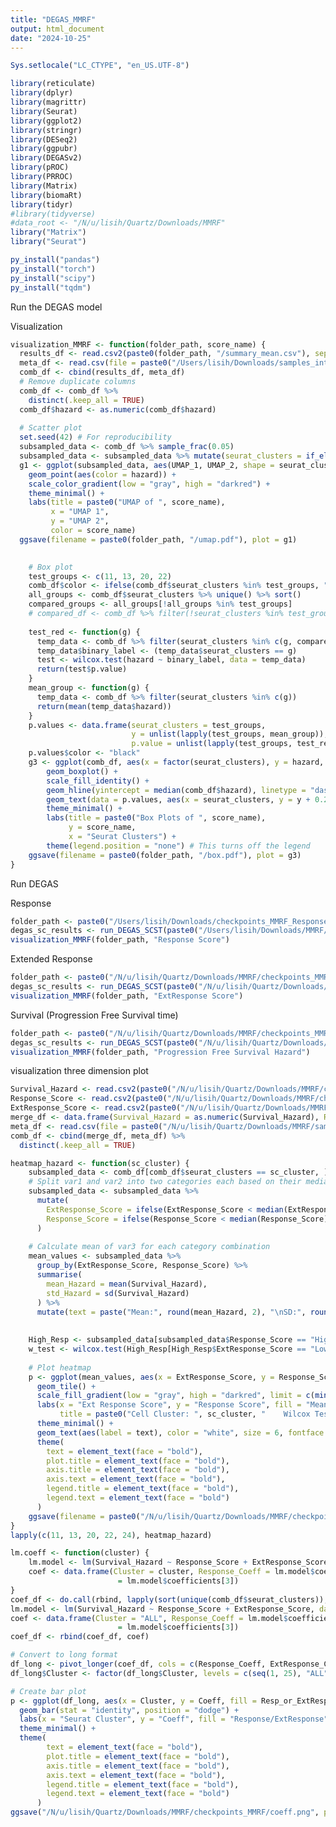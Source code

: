 ```yaml
---
title: "DEGAS_MMRF"
output: html_document
date: "2024-10-25"
---
```

```r
Sys.setlocale("LC_CTYPE", "en_US.UTF-8")

library(reticulate)
library(dplyr)
library(magrittr)
library(Seurat)
library(ggplot2)
library(stringr)
library(DESeq2)
library(ggpubr)
library(DEGASv2)
library(pROC)
library(PRROC)
library(Matrix)
library(biomaRt)
library(tidyr)
#library(tidyverse)
#data_root <- "/N/u/lisih/Quartz/Downloads/MMRF"
library("Matrix")
library("Seurat")

py_install("pandas")
py_install("torch")
py_install("scipy")
py_install("tqdm")

```

Run the DEGAS model

Visualization
```r
visualization_MMRF <- function(folder_path, score_name) {
  results_df <- read.csv2(paste0(folder_path, "/summary_mean.csv"), sep = ",")
  meta_df <- read.csv(file = paste0("/Users/lisih/Downloads/samples_integrated_v3_2_meta.csv"))
  comb_df <- cbind(results_df, meta_df)
  # Remove duplicate columns
  comb_df <- comb_df %>%
    distinct(.keep_all = TRUE)
  comb_df$hazard <- as.numeric(comb_df$hazard)
  
  # Scatter plot 
  set.seed(42) # For reproducibility
  subsampled_data <- comb_df %>% sample_frac(0.05)
  subsampled_data <- subsampled_data %>% mutate(seurat_clusters = if_else(seurat_clusters %in% c(11, 13, 20, 22), as.character(seurat_clusters), "Others"))
  g1 <- ggplot(subsampled_data, aes(UMAP_1, UMAP_2, shape = seurat_clusters)) +                     
    geom_point(aes(color = hazard)) +
    scale_color_gradient(low = "gray", high = "darkred") + 
    theme_minimal() +
    labs(title = paste0("UMAP of ", score_name),
         x = "UMAP 1",
         y = "UMAP 2",
         color = score_name)
  ggsave(filename = paste0(folder_path, "/umap.pdf"), plot = g1) 

  
    # Box plot
    test_groups <- c(11, 13, 20, 22)
    comb_df$color <- ifelse(comb_df$seurat_clusters %in% test_groups, "darkred", "gray")
    all_groups <- comb_df$seurat_clusters %>% unique() %>% sort()
    compared_groups <- all_groups[!all_groups %in% test_groups]
    # compared_df <- comb_df %>% filter(!seurat_clusters %in% test_groups)
    
    test_red <- function(g) {
      temp_data <- comb_df %>% filter(seurat_clusters %in% c(g, compared_groups))
      temp_data$binary_label <- (temp_data$seurat_clusters == g)
      test <- wilcox.test(hazard ~ binary_label, data = temp_data)
      return(test$p.value)
    }
    mean_group <- function(g) {
      temp_data <- comb_df %>% filter(seurat_clusters %in% c(g)) 
      return(mean(temp_data$hazard))
    }
    p.values <- data.frame(seurat_clusters = test_groups, 
                           y = unlist(lapply(test_groups, mean_group)),
                           p.value = unlist(lapply(test_groups, test_red)))
    p.values$color <- "black"
    g3 <- ggplot(comb_df, aes(x = factor(seurat_clusters), y = hazard, fill = color)) +
        geom_boxplot() +
        scale_fill_identity() +
        geom_hline(yintercept = median(comb_df$hazard), linetype = "dashed", color = "red") +
        geom_text(data = p.values, aes(x = seurat_clusters, y = y + 0.2, label = paste("p=", sprintf("%.1e", p.value)), color = color), vjust = 0) +
        theme_minimal() + 
        labs(title = paste0("Box Plots of ", score_name),
             y = score_name,
             x = "Seurat Clusters") + 
        theme(legend.position = "none") # This turns off the legend
    ggsave(filename = paste0(folder_path, "/box.pdf"), plot = g3)
}
```


Run DEGAS


Response
```r
folder_path <- paste0("/Users/lisih/Downloads/checkpoints_MMRF_Response_Wasserstein_2024_10_30")
degas_sc_results <- run_DEGAS_SCST(paste0("/Users/lisih/Downloads/MMRF/Response.RData"), "ClassClass", "MMRF_Response", "cross_entropy", "Wasserstein", folder_path, tot_seeds = 10, tot_iters = 500, lambda1 = 3.0) 
visualization_MMRF(folder_path, "Response Score") 
```

Extended Response
```r
folder_path <- paste0("/N/u/lisih/Quartz/Downloads/MMRF/checkpoints_MMRF_ExtResponse_Wasserstein_2024_10_30")
degas_sc_results <- run_DEGAS_SCST(paste0("/N/u/lisih/Quartz/Downloads/run_DEGAS_from_pkg/MMRF/ExtResponse.RData"), "ClassClass", "MMRF_ExtResponse", "cross_entropy", "Wasserstein", folder_path, lambda1 = 3.0, tot_seeds = 10, tot_iters = 500) 
visualization_MMRF(folder_path, "ExtResponse Score") 
```

Survival (Progression Free Survival time) 

```r
folder_path <- paste0("/N/u/lisih/Quartz/Downloads/MMRF/checkpoints_MMRF_SurvPFS_ClassClass_Wasserstein_2024_10_30")
degas_sc_results <- run_DEGAS_SCST(paste0("/N/u/lisih/Quartz/Downloads/run_DEGAS_from_pkg/MMRF/SurvPFS.RData"), "ClassClass", "MMRF_SurvPFS", "cross_entropy", "Wasserstein", folder_path, tot_seeds = 10, tot_iters = 500, lambda1 = 3.0) 
visualization_MMRF(folder_path, "Progression Free Survival Hazard") 
```


visualization three dimension plot
```r
Survival_Hazard <- read.csv2(paste0("/N/u/lisih/Quartz/Downloads/MMRF/checkpoints_MMRF_SurvPFS_ClassClass_Wasserstein_2024_10_30/summary_mean.csv"), sep = ",")$hazard
Response_Score <- read.csv2(paste0("/N/u/lisih/Quartz/Downloads/MMRF/checkpoints_MMRF_Response_Wasserstein_2024_10_30/summary_mean.csv"), sep = ",")$hazard
ExtResponse_Score <- read.csv2(paste0("/N/u/lisih/Quartz/Downloads/MMRF/checkpoints_MMRF_ExtResponse_Wasserstein_2024_10_30/summary_mean.csv"), sep = ",")$hazard
merge_df <- data.frame(Survival_Hazard = as.numeric(Survival_Hazard), Response_Score = as.numeric(Response_Score), ExtResponse_Score = as.numeric(ExtResponse_Score))
meta_df <- read.csv(file = paste0("/N/u/lisih/Quartz/Downloads/MMRF/samples_integrated_v3_2_meta.csv"))
comb_df <- cbind(merge_df, meta_df) %>%
  distinct(.keep_all = TRUE)
```

```r
heatmap_hazard <- function(sc_cluster) {
    subsampled_data <- comb_df[comb_df$seurat_clusters == sc_cluster, ]
    # Split var1 and var2 into two categories each based on their medians
    subsampled_data <- subsampled_data %>%
      mutate(
        ExtResponse_Score = ifelse(ExtResponse_Score < median(ExtResponse_Score), 'Low Ext Resp', 'High Ext Resp'),
        Response_Score = ifelse(Response_Score < median(Response_Score), 'Low Resp', 'High Resp')
      )
    
    # Calculate mean of var3 for each category combination
    mean_values <- subsampled_data %>%
      group_by(ExtResponse_Score, Response_Score) %>%
      summarise(
        mean_Hazard = mean(Survival_Hazard),
        std_Hazard = sd(Survival_Hazard)
      ) %>%
      mutate(text = paste("Mean:", round(mean_Hazard, 2), "\nSD:", round(std_Hazard, 2)))
    
    
    High_Resp <- subsampled_data[subsampled_data$Response_Score == "High Resp", c("Survival_Hazard", "ExtResponse_Score")]
    w_test <- wilcox.test(High_Resp[High_Resp$ExtResponse_Score == "Low Ext Resp", "Survival_Hazard"], High_Resp[High_Resp$ExtResponse_Score == "High Ext Resp", "Survival_Hazard"])
    
    # Plot heatmap
    p <- ggplot(mean_values, aes(x = ExtResponse_Score, y = Response_Score, fill = mean_Hazard)) +
      geom_tile() +
      scale_fill_gradient(low = "gray", high = "darkred", limit = c(min(comb_df$Survival_Hazard), max(comb_df$Survival_Hazard))) +
      labs(x = "Ext Response Score", y = "Response Score", fill = "Mean of Hazard Score",
           title = paste0("Cell Cluster: ", sc_cluster, "    Wilcox Test: ", sprintf("%.3e", w_test$p.value))) +
      theme_minimal() +
      geom_text(aes(label = text), color = "white", size = 6, fontface = "bold") + 
      theme(
        text = element_text(face = "bold"), 
        plot.title = element_text(face = "bold"),
        axis.title = element_text(face = "bold"),
        axis.text = element_text(face = "bold"),
        legend.title = element_text(face = "bold"),
        legend.text = element_text(face = "bold")
      )
    ggsave(filename = paste0("/N/u/lisih/Quartz/Downloads/MMRF/checkpoints_MMRF/", sc_cluster, ".pdf"), plot = p)
}
lapply(c(11, 13, 20, 22, 24), heatmap_hazard)
```

```r
lm.coeff <- function(cluster) {
    lm.model <- lm(Survival_Hazard ~ Response_Score + ExtResponse_Score, data = comb_df[comb_df$seurat_clusters == cluster, ])
    coef <- data.frame(Cluster = cluster, Response_Coeff = lm.model$coefficients[2], ExtResponse_Coeff
                        = lm.model$coefficients[3])
}
coef_df <- do.call(rbind, lapply(sort(unique(comb_df$seurat_clusters)), lm.coeff))
lm.model <- lm(Survival_Hazard ~ Response_Score + ExtResponse_Score, data = comb_df)
coef <- data.frame(Cluster = "ALL", Response_Coeff = lm.model$coefficients[2], ExtResponse_Coeff
                        = lm.model$coefficients[3])
coef_df <- rbind(coef_df, coef)
```

```r
# Convert to long format
df_long <- pivot_longer(coef_df, cols = c(Response_Coeff, ExtResponse_Coeff), names_to = "Resp_or_ExtResp", values_to = "Coeff")
df_long$Cluster <- factor(df_long$Cluster, levels = c(seq(1, 25), "ALL"))

# Create bar plot
p <- ggplot(df_long, aes(x = Cluster, y = Coeff, fill = Resp_or_ExtResp)) +
  geom_bar(stat = "identity", position = "dodge") +
  labs(x = "Seurat Cluster", y = "Coeff", fill = "Response/ExtResponse") +
  theme_minimal() + 
  theme(
        text = element_text(face = "bold"), 
        plot.title = element_text(face = "bold"),
        axis.title = element_text(face = "bold"),
        axis.text = element_text(face = "bold"),
        legend.title = element_text(face = "bold"),
        legend.text = element_text(face = "bold")
      )
ggsave("/N/u/lisih/Quartz/Downloads/MMRF/checkpoints_MMRF/coeff.png", plot = p, width = 16, height = 6, dpi = 300)

```
